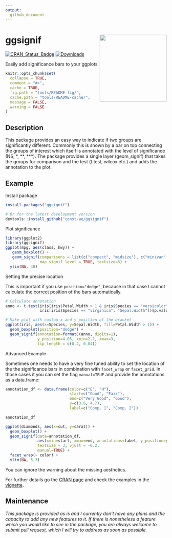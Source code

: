 ```yaml
---
output: 
  github_document
---
```


# ggsignif <a href='https://github.com/const-ae/ggsignif'><img src='man/figures/logo.svg' align="right" height="209" /></a>

[![CRAN_Status_Badge](https://www.r-pkg.org/badges/version/ggsignif)](https://cran.r-project.org/package=ggsignif)
[![Downloads](https://cranlogs.r-pkg.org/badges/last-month/ggsignif?color=brightgreen)](https://cran.r-project.org/package=ggsignif)

Easily add significance bars to your ggplots

<!-- README.md is generated from README.Rmd. Please edit that file -->

```r
knitr::opts_chunk$set(
  collapse = TRUE,
  comment = "#>",
  cache = TRUE,
  fig.path = "tools/README-fig/",
  cache.path = "tools/README-cache/",
  message = FALSE,
  warning = FALSE
)
```





## Description
This package provides an easy way to indicate if two groups are significantly different.
Commonly this is shown by a bar on top connecting the groups of interest which itself is annotated with the level of significance (NS, \*, \*\*, \*\*\*).
The package provides a single layer (geom_signif) that takes the groups for comparison and the test (t.test, wilcox etc.) and adds the annotation
to the plot.


## Example

Install package

```r
install.packages("ggsignif")

# Or for the latest development version
devtools::install_github("const-ae/ggsignif")
```

Plot significance

```r
library(ggplot2)
library(ggsignif)
ggplot(mpg, aes(class, hwy)) +
   geom_boxplot() +
   geom_signif(comparisons = list(c("compact", "midsize"), c("minivan", "suv")),
               map_signif_level = TRUE, textsize=6) +
  ylim(NA, 48)

```


Setting the precise location

This is important if you use `position="dodge"`, because in that case I cannot calculate the correct position
of the bars automatically.

```r
# Calculate annotation
anno <- t.test(iris[iris$Petal.Width > 1 & iris$Species == "versicolor", "Sepal.Width"], 
               iris[iris$Species == "virginica", "Sepal.Width"])$p.value

# Make plot with custom x and y position of the bracket
ggplot(iris, aes(x=Species, y=Sepal.Width, fill=Petal.Width > 1)) +
  geom_boxplot(position="dodge") +
  geom_signif(annotation=formatC(anno, digits=1),
              y_position=4.05, xmin=2.2, xmax=3, 
              tip_length = c(0.2, 0.04))
```


Advanced Example

Sometimes one needs to have a very fine tuned ability to set the location of the the significance bars in combination
with `facet_wrap` or `facet_grid`. In those cases it you can set the flag `manual=TRUE` and provide the annotations
as a data.frame:

```r
annotation_df <- data.frame(color=c("E", "H"), 
                            start=c("Good", "Fair"), 
                            end=c("Very Good", "Good"),
                            y=c(3.6, 4.7),
                            label=c("Comp. 1", "Comp. 2"))

annotation_df

ggplot(diamonds, aes(x=cut, y=carat)) +
  geom_boxplot() +
  geom_signif(data=annotation_df,
              aes(xmin=start, xmax=end, annotations=label, y_position=y),
              textsize = 3, vjust = -0.2,
              manual=TRUE) +
  facet_wrap(~ color) +
  ylim(NA, 5.3)
```

You can ignore the warning about the missing aesthetics.










For further details go the [CRAN page](https://CRAN.R-project.org/package=ggsignif) and check the examples in the [vignette](https://CRAN.R-project.org/package=ggsignif/vignettes/intro.html).

## Maintenance

*This package is provided as is and I currently don't have any plans and the capacity to add any
new features to it. If there is nonetheless a feature which you would like to see in the package, 
you are always welcome to submit pull request, which I will try to address as soon as possible.*
